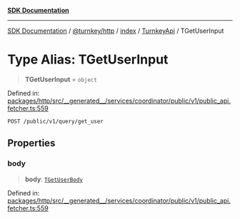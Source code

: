 [**SDK Documentation**](../../../../../../README.mdx)

***

[SDK Documentation](../../../../../../packages.mdx) / [@turnkey/http](../../../../README.mdx) / [index](../../../README.mdx) / [TurnkeyApi](../README.mdx) / TGetUserInput

# Type Alias: TGetUserInput

> **TGetUserInput** = `object`

Defined in: [packages/http/src/\_\_generated\_\_/services/coordinator/public/v1/public\_api.fetcher.ts:559](https://github.com/tkhq/sdk/blob/078f5423e923fbd1d7fd39440402d7f01d09c3d0/packages/http/src/__generated__/services/coordinator/public/v1/public_api.fetcher.ts#L559)

`POST /public/v1/query/get_user`

## Properties

### body

> **body**: [`TGetUserBody`](TGetUserBody.mdx)

Defined in: [packages/http/src/\_\_generated\_\_/services/coordinator/public/v1/public\_api.fetcher.ts:559](https://github.com/tkhq/sdk/blob/078f5423e923fbd1d7fd39440402d7f01d09c3d0/packages/http/src/__generated__/services/coordinator/public/v1/public_api.fetcher.ts#L559)
